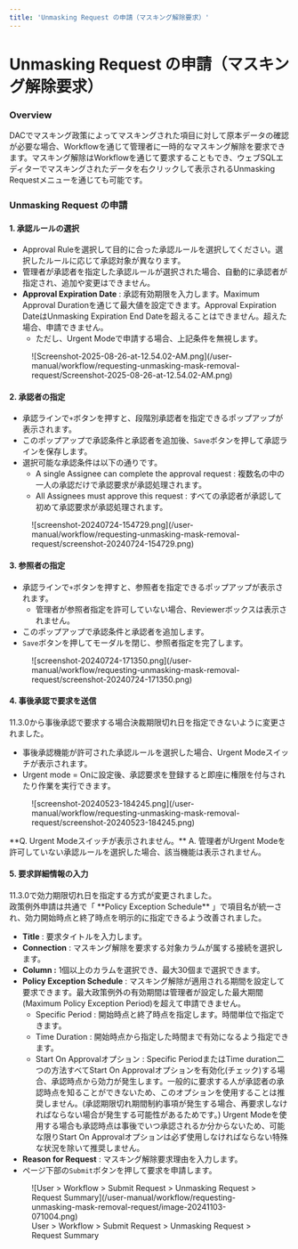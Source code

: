 ```yaml
---
title: 'Unmasking Request の申請（マスキング解除要求）'
---
```



# Unmasking Request の申請（マスキング解除要求）

### Overview

DACでマスキング政策によってマスキングされた項目に対して原本データの確認が必要な場合、Workflowを通じて管理者に一時的なマスキング解除を要求できます。マスキング解除はWorkflowを通じて要求することもでき、ウェブSQLエディターでマスキングされたデータを右クリックして表示されるUnmasking Requestメニューを通じても可能です。

### Unmasking Request の申請

#### 1. 承認ルールの選択

* Approval Ruleを選択して目的に合った承認ルールを選択してください。選択したルールに応じて承認対象が異なります。
* 管理者が承認者を指定した承認ルールが選択された場合、自動的に承認者が指定され、追加や変更はできません。
*  **Approval Expiration Date** : 承認有効期限を入力します。Maximum Approval Durationを通じて最大値を設定できます。Approval Expiration DateはUnmasking Expiration End Dateを超えることはできません。超えた場合、申請できません。
    * ただし、Urgent Modeで申請する場合、上記条件を無視します。

<figure data-layout="center" data-align="center">
![Screenshot-2025-08-26-at-12.54.02-AM.png](/user-manual/workflow/requesting-unmasking-mask-removal-request/Screenshot-2025-08-26-at-12.54.02-AM.png)
</figure>

#### 2. 承認者の指定

* 承認ラインで`+`ボタンを押すと、段階別承認者を指定できるポップアップが表示されます。
* このポップアップで承認条件と承認者を追加後、`Save`ボタンを押して承認ラインを保存します。
* 選択可能な承認条件は以下の通りです。
    * A single Assignee can complete the approval request : 複数名の中の一人の承認だけで承認要求が承認処理されます。
    * All Assignees must approve this request : すべての承認者が承認して初めて承認要求が承認処理されます。

<figure data-layout="center" data-align="center">
![screenshot-20240724-154729.png](/user-manual/workflow/requesting-unmasking-mask-removal-request/screenshot-20240724-154729.png)
</figure>

#### 3. 参照者の指定

* 承認ラインで`+`ボタンを押すと、参照者を指定できるポップアップが表示されます。
    * 管理者が参照者指定を許可していない場合、Reviewerボックスは表示されません。
* このポップアップで承認条件と承認者を追加します。
* `Save`ボタンを押してモーダルを閉じ、参照者指定を完了します。

<figure data-layout="center" data-align="center">
![screenshot-20240724-171350.png](/user-manual/workflow/requesting-unmasking-mask-removal-request/screenshot-20240724-171350.png)
</figure>

#### 4. 事後承認で要求を送信

<Callout type="info">
11.3.0から事後承認で要求する場合決裁期限切れ日を指定できないように変更されました。
</Callout>

* 事後承認機能が許可された承認ルールを選択した場合、Urgent Modeスイッチが表示されます。
* Urgent mode = Onに設定後、承認要求を登録すると即座に権限を付与されたり作業を実行できます。

<figure data-layout="center" data-align="center">
![screenshot-20240523-184245.png](/user-manual/workflow/requesting-unmasking-mask-removal-request/screenshot-20240523-184245.png)
</figure>

<Callout type="important">
**Q. Urgent Modeスイッチが表示されません。**
A. 管理者がUrgent Modeを許可していない承認ルールを選択した場合、該当機能は表示されません。
</Callout>

#### 5. 要求詳細情報の入力

<Callout type="info">
11.3.0で効力期限切れ日を指定する方式が変更されました。<br/>政策例外申請は共通で「 **Policy Exception Schedule** 」で項目名が統一され、効力開始時点と終了時点を明示的に指定できるよう改善されました。
</Callout>

*  **Title**  : 要求タイトルを入力します。
*  **Connection**  : マスキング解除を要求する対象カラムが属する接続を選択します。
*  **Column :**  1個以上のカラムを選択でき、最大30個まで選択できます。
*  **Policy Exception Schedule**  : マスキング解除が適用される期間を設定して要求できます。最大政策例外の有効期間は管理者が設定した最大期間(Maximum Policy Exception Period)を超えて申請できません。
    * Specific Period : 開始時点と終了時点を指定します。時間単位で指定できます。
    * Time Duration : 開始時点から指定した時間まで有効になるよう指定できます。
    * Start On Approvalオプション : Specific PeriodまたはTime duration二つの方法すべてStart On Approvalオプションを有効化(チェック)する場合、承認時点から効力が発生します。一般的に要求する人が承認者の承認時点を知ることができないため、このオプションを使用することは推奨しません。(承認期限切れ期間制約事項が発生する場合、再要求しなければならない場合が発生する可能性があるためです。) Urgent Modeを使用する場合も承認時点は事後でいつ承認されるか分からないため、可能な限りStart On Approvalオプションは必ず使用しなければならない特殊な状況を除いて推奨しません。
*  **Reason for Request**  : マスキング解除要求理由を入力します。
* ページ下部の`Submit`ボタンを押して要求を申請します。

<figure data-layout="center" data-align="center">
![User &gt; Workflow &gt; Submit Request &gt; Unmasking Request &gt; Request Summary](/user-manual/workflow/requesting-unmasking-mask-removal-request/image-20241103-071004.png)
<figcaption>
User &gt; Workflow &gt; Submit Request &gt; Unmasking Request &gt; Request Summary
</figcaption>
</figure>


